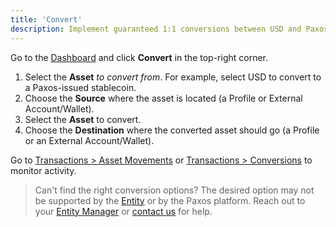 ```yaml
---
title: 'Convert'
description: Implement guaranteed 1:1 conversions between USD and Paxos-supported stablecoins.
---
```



Go to the [Dashboard](https://dashboard.paxos.com/) and click **Convert** in the top-right corner.

1. Select the **Asset** _to convert from_. For example, select USD to convert to a Paxos-issued stablecoin.
1. Choose the **Source** where the asset is located (a Profile or External Account/Wallet).
1. Select the **Asset** to convert.
1. Choose the **Destination** where the converted asset should go (a Profile or an External Account/Wallet).

Go to [Transactions > Asset Movements](https://dashboard.paxos.com/dashboard/transactions/asset-movements) or [Transactions > Conversions](https://dashboard.paxos.com/dashboard/transactions/conversions) to monitor activity.

> Can't find the right conversion options?
> The desired option may not be supported by the [Entity](/dashboard/organization#entities) or by the Paxos platform.
> Reach out to your [Entity Manager](/dashboard/roles#entity-manager) or [contact us](https://support.paxos.com/hc/en-us/requests/new) for help. 
